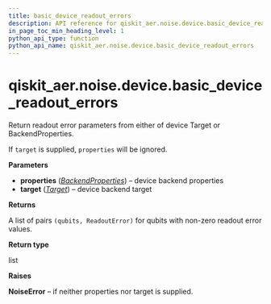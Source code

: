 ```yaml
---
title: basic_device_readout_errors
description: API reference for qiskit_aer.noise.device.basic_device_readout_errors
in_page_toc_min_heading_level: 1
python_api_type: function
python_api_name: qiskit_aer.noise.device.basic_device_readout_errors
---
```


# qiskit\_aer.noise.device.basic\_device\_readout\_errors

<Function id="qiskit_aer.noise.device.basic_device_readout_errors" isDedicatedPage={true} github="https://github.com/qiskit/qiskit-aer/tree/stable/0.12/qiskit_aer/noise/device/models.py" signature="basic_device_readout_errors(properties=None, target=None)">
  Return readout error parameters from either of device Target or BackendProperties.

  If `target` is supplied, `properties` will be ignored.

  **Parameters**

  *   **properties** ([*BackendProperties*](qiskit.providers.models.BackendProperties "qiskit.providers.models.BackendProperties")) – device backend properties
  *   **target** ([*Target*](qiskit.transpiler.Target "qiskit.transpiler.Target")) – device backend target

  **Returns**

  A list of pairs `(qubits, ReadoutError)` for qubits with non-zero readout error values.

  **Return type**

  list

  **Raises**

  **NoiseError** – if neither properties nor target is supplied.
</Function>

